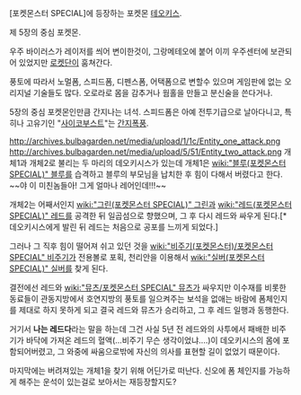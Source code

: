 [포켓몬스터 SPECIAL]에 등장하는 포켓몬 [[테오키스]].

제 5장의 중심 포켓몬.

우주 바이러스가 레이저를 씌어 변이한것이, 그랑메테오에 붙어 이끼 우주센터에 보관되어 있었지만 [[로켓단]]이 훔쳐간다.

풍토에 따라서 노멀폼, 스피드폼, 디펜스폼, 어택폼으로 변할수 있으며 게임판에 없는 오리지널 기술들도 많다. 오로라로 몸을 감추거나 웜홀을 만들고 분신술을 쓴다거나.

5장의 중심 포켓몬인만큼 간지나는 녀석. 스피드폼은 아예 전투기급으로 날아다니고, 특히나 고유기인 "[[사이코부스트]]"는 [[간지폭풍]].

http://archives.bulbagarden.net/media/upload/1/1c/Entity_one_attack.png http://archives.bulbagarden.net/media/upload/5/51/Entity_two_attack.png
개체1과 개체2로 불리는 두 마리의 데오키시스가 있는데 개체1은 [[wiki:"블루(포켓몬스터 SPECIAL)" 블루]]를 습격하고 블루의 부모님을 납치한 후 힘이 다해서 버렸다고 한다. ~~야 이 미친놈들아! 그게 얼마나 레어인데!!!~~

개체2는 어째서인지 [[wiki:"그린(포켓몬스터 SPECIAL)" 그린]]과 [[wiki:"레드(포켓몬스터 SPECIAL)" 레드]]를 공격한 뒤 일곱섬으로 향했으며, 그 후 다시 레드와 싸우게 된다.[* 데오키시스에게 발린 뒤 레드는 처음으로 공포를 느끼게 되었다.]

그러나 그 직후 힘이 떨어져 쉬고 있던 것을 [[wiki:"비주기(포켓몬스터)/포켓몬스터 SPECIAL" 비주기]]가 전용볼로 포획, 천리안을 이용해서 [[wiki:"실버(포켓몬스터 SPECIAL)" 실버]]를 찾게 된다.

결전에선 레드와 [[wiki:"뮤츠/포켓몬스터 SPECIAL" 뮤츠]]가 싸우지만 이수재를 비롯한 동료들이 관동지방에서 호연지방의 풍토를 일으켜주는 보석을 없애는 바람에 폼체인지를 제대로 하지 못하게 되고 결국 레드와 뮤츠가 승리하고, 그 후 레드 일행과 동행한다.

거기서 '''나는 레드다'''라는 말을 하는데 그건 사실 5년 전 레드와의 사투에서 패배한 비주기가 바닥에 가져온 레드의 혈액(...비주기 무슨 생각이었냐....)이 데오키시스의 몸에 포함되어버렸고, 그 와중에 싸움으로밖에 자신의 의사를 표현할 길이 없었기 때문이다.

마지막에는 버려져있는 개체1을 찾기 위해 어딘가로 떠난다. 신오에 폼 체인지를 가능하게 해주는 운석이 있는걸로 보아서는 재등장할지도?
